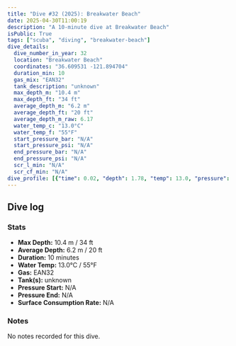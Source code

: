```yaml
---
title: "Dive #32 (2025): Breakwater Beach"
date: 2025-04-30T11:00:19
description: "A 10-minute dive at Breakwater Beach"
isPublic: True
tags: ["scuba", "diving", "breakwater-beach"]
dive_details:
  dive_number_in_year: 32
  location: "Breakwater Beach"
  coordinates: "36.609531 -121.894704"
  duration_min: 10
  gas_mix: "EAN32"
  tank_description: "unknown"
  max_depth_m: "10.4 m"
  max_depth_ft: "34 ft"
  average_depth_m: "6.2 m"
  average_depth_ft: "20 ft"
  average_depth_m_raw: 6.17
  water_temp_c: "13.0°C"
  water_temp_f: "55°F"
  start_pressure_bar: "N/A"
  start_pressure_psi: "N/A"
  end_pressure_bar: "N/A"
  end_pressure_psi: "N/A"
  scr_l_min: "N/A"
  scr_cf_min: "N/A"
dive_profile: [{"time": 0.02, "depth": 1.78, "temp": 13.0, "pressure": null}, {"time": 0.02, "depth": 0.0, "temp": 13.0, "pressure": null}, {"time": 0.07, "depth": 2.05, "temp": 13.0, "pressure": null}, {"time": 0.08, "depth": 2.29, "temp": 13.0, "pressure": null}, {"time": 0.1, "depth": 2.51, "temp": 13.0, "pressure": null}, {"time": 0.13, "depth": 2.61, "temp": 13.0, "pressure": null}, {"time": 0.18, "depth": 2.82, "temp": 13.0, "pressure": null}, {"time": 0.2, "depth": 2.93, "temp": 13.0, "pressure": null}, {"time": 0.23, "depth": 3.1, "temp": 13.0, "pressure": null}, {"time": 0.27, "depth": 3.21, "temp": 13.0, "pressure": null}, {"time": 0.3, "depth": 3.1, "temp": 13.0, "pressure": null}, {"time": 0.37, "depth": 3.29, "temp": 13.0, "pressure": null}, {"time": 0.4, "depth": 3.4, "temp": 13.0, "pressure": null}, {"time": 0.45, "depth": 3.51, "temp": 13.0, "pressure": null}, {"time": 0.48, "depth": 3.69, "temp": 13.0, "pressure": null}, {"time": 0.52, "depth": 3.93, "temp": 13.0, "pressure": null}, {"time": 0.53, "depth": 4.1, "temp": 13.0, "pressure": null}, {"time": 0.55, "depth": 4.24, "temp": 13.0, "pressure": null}, {"time": 0.57, "depth": 4.35, "temp": 13.0, "pressure": null}, {"time": 0.58, "depth": 4.49, "temp": 13.0, "pressure": null}, {"time": 0.6, "depth": 4.7, "temp": 13.0, "pressure": null}, {"time": 0.62, "depth": 4.91, "temp": 13.0, "pressure": null}, {"time": 0.67, "depth": 5.08, "temp": 13.0, "pressure": null}, {"time": 0.7, "depth": 5.24, "temp": 13.0, "pressure": null}, {"time": 0.72, "depth": 5.36, "temp": 13.0, "pressure": null}, {"time": 0.73, "depth": 5.55, "temp": 13.0, "pressure": null}, {"time": 0.75, "depth": 5.76, "temp": 13.0, "pressure": null}, {"time": 0.77, "depth": 5.9, "temp": 13.0, "pressure": null}, {"time": 0.88, "depth": 6.01, "temp": 13.0, "pressure": null}, {"time": 0.9, "depth": 6.16, "temp": 13.0, "pressure": null}, {"time": 0.92, "depth": 6.32, "temp": 13.0, "pressure": null}, {"time": 0.97, "depth": 6.46, "temp": 13.0, "pressure": null}, {"time": 1.08, "depth": 6.57, "temp": 13.0, "pressure": null}, {"time": 1.15, "depth": 6.78, "temp": 13.0, "pressure": null}, {"time": 1.18, "depth": 7.07, "temp": 13.0, "pressure": null}, {"time": 1.2, "depth": 7.29, "temp": 13.0, "pressure": null}, {"time": 1.22, "depth": 7.44, "temp": 13.0, "pressure": null}, {"time": 1.25, "depth": 7.62, "temp": 13.0, "pressure": null}, {"time": 1.28, "depth": 7.83, "temp": 13.0, "pressure": null}, {"time": 1.3, "depth": 8.04, "temp": 13.0, "pressure": null}, {"time": 1.32, "depth": 8.25, "temp": 13.0, "pressure": null}, {"time": 1.33, "depth": 8.48, "temp": 13.0, "pressure": null}, {"time": 1.35, "depth": 8.68, "temp": 13.0, "pressure": null}, {"time": 1.37, "depth": 8.84, "temp": 13.0, "pressure": null}, {"time": 1.38, "depth": 8.97, "temp": 13.0, "pressure": null}, {"time": 1.4, "depth": 9.08, "temp": 13.0, "pressure": null}, {"time": 1.45, "depth": 9.22, "temp": 13.0, "pressure": null}, {"time": 1.5, "depth": 9.38, "temp": 13.0, "pressure": null}, {"time": 1.53, "depth": 9.27, "temp": 13.0, "pressure": null}, {"time": 1.6, "depth": 9.47, "temp": 13.0, "pressure": null}, {"time": 1.63, "depth": 9.75, "temp": 13.0, "pressure": null}, {"time": 1.65, "depth": 9.85, "temp": 13.0, "pressure": null}, {"time": 1.72, "depth": 9.96, "temp": 13.0, "pressure": null}, {"time": 1.75, "depth": 10.11, "temp": 13.0, "pressure": null}, {"time": 1.83, "depth": 10.0, "temp": 13.0, "pressure": null}, {"time": 1.87, "depth": 10.21, "temp": 13.0, "pressure": null}, {"time": 1.9, "depth": 10.09, "temp": 13.0, "pressure": null}, {"time": 1.98, "depth": 10.2, "temp": 13.0, "pressure": null}, {"time": 2.0, "depth": 10.36, "temp": 13.0, "pressure": null}, {"time": 2.18, "depth": 10.2, "temp": 13.0, "pressure": null}, {"time": 2.27, "depth": 10.42, "temp": 13.0, "pressure": null}, {"time": 2.32, "depth": 10.28, "temp": 13.0, "pressure": null}, {"time": 2.38, "depth": 10.18, "temp": 13.0, "pressure": null}, {"time": 2.58, "depth": 10.04, "temp": 13.0, "pressure": null}, {"time": 2.63, "depth": 10.17, "temp": 13.0, "pressure": null}, {"time": 2.78, "depth": 10.35, "temp": 13.0, "pressure": null}, {"time": 2.83, "depth": 10.21, "temp": 13.0, "pressure": null}, {"time": 2.85, "depth": 10.09, "temp": 13.0, "pressure": null}, {"time": 3.08, "depth": 9.99, "temp": 13.0, "pressure": null}, {"time": 3.12, "depth": 10.19, "temp": 13.0, "pressure": null}, {"time": 3.18, "depth": 10.08, "temp": 13.0, "pressure": null}, {"time": 3.22, "depth": 10.29, "temp": 13.0, "pressure": null}, {"time": 3.47, "depth": 10.43, "temp": 13.0, "pressure": null}, {"time": 3.5, "depth": 10.16, "temp": 13.0, "pressure": null}, {"time": 3.65, "depth": 9.96, "temp": 13.0, "pressure": null}, {"time": 3.68, "depth": 10.1, "temp": 13.0, "pressure": null}, {"time": 3.77, "depth": 9.86, "temp": 13.0, "pressure": null}, {"time": 3.85, "depth": 10.07, "temp": 13.0, "pressure": null}, {"time": 3.97, "depth": 10.18, "temp": 13.0, "pressure": null}, {"time": 4.0, "depth": 10.33, "temp": 13.0, "pressure": null}, {"time": 4.03, "depth": 10.19, "temp": 13.0, "pressure": null}, {"time": 4.05, "depth": 10.04, "temp": 13.0, "pressure": null}, {"time": 4.08, "depth": 9.82, "temp": 13.0, "pressure": null}, {"time": 4.13, "depth": 9.93, "temp": 13.0, "pressure": null}, {"time": 4.22, "depth": 9.82, "temp": 13.0, "pressure": null}, {"time": 4.25, "depth": 9.94, "temp": 13.0, "pressure": null}, {"time": 4.28, "depth": 10.11, "temp": 13.0, "pressure": null}, {"time": 4.32, "depth": 10.22, "temp": 13.0, "pressure": null}, {"time": 4.38, "depth": 10.06, "temp": 13.0, "pressure": null}, {"time": 4.4, "depth": 9.91, "temp": 13.0, "pressure": null}, {"time": 4.48, "depth": 10.07, "temp": 13.0, "pressure": null}, {"time": 4.53, "depth": 10.19, "temp": 13.0, "pressure": null}, {"time": 4.55, "depth": 10.08, "temp": 13.0, "pressure": null}, {"time": 4.62, "depth": 10.21, "temp": 13.0, "pressure": null}, {"time": 4.65, "depth": 10.07, "temp": 13.0, "pressure": null}, {"time": 4.68, "depth": 9.92, "temp": 13.0, "pressure": null}, {"time": 4.73, "depth": 9.75, "temp": 13.0, "pressure": null}, {"time": 4.77, "depth": 9.6, "temp": 13.0, "pressure": null}, {"time": 4.8, "depth": 9.41, "temp": 13.0, "pressure": null}, {"time": 4.87, "depth": 9.54, "temp": 13.0, "pressure": null}, {"time": 4.92, "depth": 9.34, "temp": 13.0, "pressure": null}, {"time": 4.97, "depth": 9.52, "temp": 13.0, "pressure": null}, {"time": 4.98, "depth": 9.63, "temp": 13.0, "pressure": null}, {"time": 5.03, "depth": 9.42, "temp": 13.0, "pressure": null}, {"time": 5.13, "depth": 9.32, "temp": 13.0, "pressure": null}, {"time": 5.15, "depth": 9.17, "temp": 13.0, "pressure": null}, {"time": 5.17, "depth": 9.05, "temp": 13.0, "pressure": null}, {"time": 5.23, "depth": 9.18, "temp": 13.0, "pressure": null}, {"time": 5.3, "depth": 9.04, "temp": 13.0, "pressure": null}, {"time": 5.33, "depth": 8.88, "temp": 13.0, "pressure": null}, {"time": 5.4, "depth": 8.77, "temp": 13.0, "pressure": null}, {"time": 5.43, "depth": 8.64, "temp": 13.0, "pressure": null}, {"time": 5.52, "depth": 8.46, "temp": 13.0, "pressure": null}, {"time": 5.55, "depth": 8.2, "temp": 13.0, "pressure": null}, {"time": 5.58, "depth": 8.1, "temp": 13.0, "pressure": null}, {"time": 5.62, "depth": 7.99, "temp": 13.0, "pressure": null}, {"time": 5.65, "depth": 7.67, "temp": 13.0, "pressure": null}, {"time": 5.67, "depth": 7.5, "temp": 13.0, "pressure": null}, {"time": 5.68, "depth": 7.32, "temp": 13.0, "pressure": null}, {"time": 5.7, "depth": 7.15, "temp": 13.0, "pressure": null}, {"time": 5.72, "depth": 7.01, "temp": 13.0, "pressure": null}, {"time": 5.75, "depth": 6.9, "temp": 13.0, "pressure": null}, {"time": 5.78, "depth": 6.78, "temp": 13.0, "pressure": null}, {"time": 5.8, "depth": 6.58, "temp": 13.0, "pressure": null}, {"time": 5.82, "depth": 6.44, "temp": 13.0, "pressure": null}, {"time": 5.83, "depth": 6.28, "temp": 13.0, "pressure": null}, {"time": 5.85, "depth": 6.17, "temp": 13.0, "pressure": null}, {"time": 5.98, "depth": 5.99, "temp": 13.0, "pressure": null}, {"time": 6.03, "depth": 5.77, "temp": 13.0, "pressure": null}, {"time": 6.05, "depth": 5.64, "temp": 13.0, "pressure": null}, {"time": 6.12, "depth": 5.77, "temp": 13.0, "pressure": null}, {"time": 6.2, "depth": 5.88, "temp": 13.0, "pressure": null}, {"time": 6.23, "depth": 6.01, "temp": 13.0, "pressure": null}, {"time": 6.28, "depth": 6.24, "temp": 13.0, "pressure": null}, {"time": 6.48, "depth": 6.13, "temp": 13.0, "pressure": null}, {"time": 6.52, "depth": 6.25, "temp": 13.0, "pressure": null}, {"time": 6.55, "depth": 6.41, "temp": 13.0, "pressure": null}, {"time": 6.62, "depth": 6.21, "temp": 13.0, "pressure": null}, {"time": 6.65, "depth": 6.04, "temp": 13.0, "pressure": null}, {"time": 6.75, "depth": 6.16, "temp": 13.0, "pressure": null}, {"time": 6.82, "depth": 5.93, "temp": 13.0, "pressure": null}, {"time": 6.88, "depth": 6.15, "temp": 13.0, "pressure": null}, {"time": 6.93, "depth": 6.38, "temp": 13.0, "pressure": null}, {"time": 6.98, "depth": 6.18, "temp": 13.0, "pressure": null}, {"time": 7.05, "depth": 6.0, "temp": 13.0, "pressure": null}, {"time": 7.07, "depth": 6.18, "temp": 13.0, "pressure": null}, {"time": 7.2, "depth": 6.29, "temp": 13.0, "pressure": null}, {"time": 7.4, "depth": 6.41, "temp": 13.0, "pressure": null}, {"time": 7.5, "depth": 6.23, "temp": 13.0, "pressure": null}, {"time": 7.55, "depth": 5.86, "temp": 13.0, "pressure": null}, {"time": 7.58, "depth": 6.0, "temp": 13.0, "pressure": null}, {"time": 7.63, "depth": 6.16, "temp": 13.0, "pressure": null}, {"time": 7.8, "depth": 6.26, "temp": 13.0, "pressure": null}, {"time": 7.83, "depth": 6.1, "temp": 13.0, "pressure": null}, {"time": 7.92, "depth": 6.23, "temp": 13.0, "pressure": null}, {"time": 8.05, "depth": 6.4, "temp": 13.0, "pressure": null}, {"time": 8.1, "depth": 6.28, "temp": 13.0, "pressure": null}, {"time": 8.13, "depth": 5.97, "temp": 13.0, "pressure": null}, {"time": 8.17, "depth": 6.12, "temp": 13.0, "pressure": null}, {"time": 8.18, "depth": 6.25, "temp": 13.0, "pressure": null}, {"time": 8.22, "depth": 6.45, "temp": 13.0, "pressure": null}, {"time": 8.32, "depth": 6.35, "temp": 13.0, "pressure": null}, {"time": 8.33, "depth": 6.14, "temp": 13.0, "pressure": null}, {"time": 8.35, "depth": 6.03, "temp": 13.0, "pressure": null}, {"time": 8.42, "depth": 5.88, "temp": 13.0, "pressure": null}, {"time": 8.52, "depth": 6.06, "temp": 13.0, "pressure": null}, {"time": 8.53, "depth": 5.95, "temp": 13.0, "pressure": null}, {"time": 8.55, "depth": 5.84, "temp": 13.0, "pressure": null}, {"time": 8.57, "depth": 5.65, "temp": 13.0, "pressure": null}, {"time": 8.58, "depth": 5.55, "temp": 13.0, "pressure": null}, {"time": 8.6, "depth": 5.44, "temp": 13.0, "pressure": null}, {"time": 8.62, "depth": 5.34, "temp": 13.0, "pressure": null}, {"time": 8.68, "depth": 5.23, "temp": 13.0, "pressure": null}, {"time": 8.7, "depth": 5.09, "temp": 13.0, "pressure": null}, {"time": 8.72, "depth": 4.94, "temp": 13.0, "pressure": null}, {"time": 8.77, "depth": 4.81, "temp": 13.0, "pressure": null}, {"time": 8.78, "depth": 4.69, "temp": 13.0, "pressure": null}, {"time": 8.8, "depth": 4.56, "temp": 13.0, "pressure": null}, {"time": 8.83, "depth": 4.39, "temp": 13.0, "pressure": null}, {"time": 8.85, "depth": 4.25, "temp": 13.0, "pressure": null}, {"time": 8.95, "depth": 4.09, "temp": 13.0, "pressure": null}, {"time": 8.97, "depth": 3.93, "temp": 13.0, "pressure": null}, {"time": 8.98, "depth": 3.81, "temp": 13.0, "pressure": null}, {"time": 9.05, "depth": 3.7, "temp": 13.0, "pressure": null}, {"time": 9.1, "depth": 3.51, "temp": 13.0, "pressure": null}, {"time": 9.13, "depth": 3.36, "temp": 13.0, "pressure": null}, {"time": 9.2, "depth": 3.14, "temp": 13.0, "pressure": null}, {"time": 9.28, "depth": 3.37, "temp": 13.0, "pressure": null}, {"time": 9.33, "depth": 3.13, "temp": 13.0, "pressure": null}, {"time": 9.35, "depth": 2.96, "temp": 13.0, "pressure": null}, {"time": 9.43, "depth": 3.1, "temp": 13.0, "pressure": null}, {"time": 9.55, "depth": 2.95, "temp": 13.0, "pressure": null}, {"time": 9.57, "depth": 3.1, "temp": 13.0, "pressure": null}, {"time": 9.6, "depth": 2.91, "temp": 13.0, "pressure": null}, {"time": 9.72, "depth": 2.8, "temp": 13.0, "pressure": null}, {"time": 9.73, "depth": 2.67, "temp": 13.0, "pressure": null}, {"time": 9.78, "depth": 2.77, "temp": 13.0, "pressure": null}, {"time": 9.85, "depth": 2.55, "temp": 13.0, "pressure": null}, {"time": 9.87, "depth": 2.41, "temp": 13.0, "pressure": null}, {"time": 10.0, "depth": 2.25, "temp": 13.0, "pressure": null}]
---
```



## Dive log

<DiveChart frontmatter={frontmatter} />

### Stats
- **Max Depth:** 10.4 m / 34 ft
- **Average Depth:** 6.2 m / 20 ft
- **Duration:** 10 minutes
- **Water Temp:** 13.0°C / 55°F
- **Gas:** EAN32
- **Tank(s):** unknown
- **Pressure Start:** N/A
- **Pressure End:** N/A
- **Surface Consumption Rate:** N/A

### Notes
No notes recorded for this dive.
